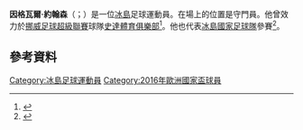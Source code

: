 {{noteTA
|1=zh-hans:约翰森;zh-hk:莊臣;
}}

'''因格瓦爾·約翰森'''（{{lang-is|Ingvar Jónsson}}；{{bd|1989年|10月18日}}）是一位[[冰島|冰島]]足球運動員。在場上的位置是守門員。他曾效力於[[挪威足球超級聯賽|挪威足球超級聯賽]]球隊[[史達體育俱樂部|史達體育俱樂部]]<ref>{{cite web |url=http://www.ksi.is/mot/motalisti/felagsmadur/?pLeikmadurNr=149329 |title=存档副本 |accessdate=2014-11-12 |deadurl=yes |archiveurl=https://web.archive.org/web/20141028095937/http://www.ksi.is/mot/motalisti/felagsmadur/?pLeikmadurNr=149329 |archivedate=2014-10-28 }}</ref>。他也代表[[冰島國家足球隊|冰島國家足球隊]]參賽<ref name="mbl">{{cite web | url=http://www.mbl.is/sport/efstadeild/2014/11/12/tveggja_marka_tap_gegn_belgum_ytra/ | title=Tveggja marka tap gegn Belgum ytra | accessdate=12 Nov 2014 | archive-date=2015-03-25 | archive-url=https://web.archive.org/web/20150325171044/http://www.mbl.is/sport/efstadeild/2014/11/12/tveggja_marka_tap_gegn_belgum_ytra/ | dead-url=no }}</ref>。

==參考資料==
{{Reflist}}
{{冰島人物小作品}}

{{2016年歐洲國家盃冰島參賽名單}}

{{DEFAULTSORT:Jónsson, Ingvar}}
[[Category:冰島足球運動員|Category:冰島足球運動員]]
[[Category:2016年歐洲國家盃球員|Category:2016年歐洲國家盃球員]]